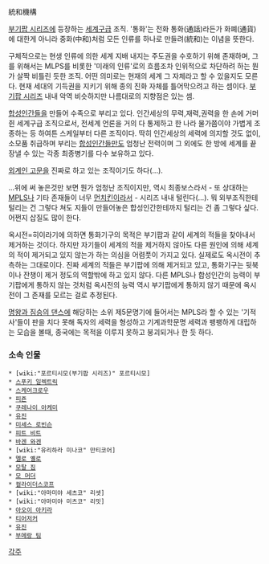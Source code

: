 統和機構

[[부기팝 시리즈]]에 등장하는 [[세계구]]급 조직. '통화'는 전화 통화(通話)라든가 화폐(通貨)에 대한게 아니라 중화(中和)처럼 모든 인류를 하나로 만들려(統和)는 이념을 뜻한다.

구체적으로는 현생 인류에 의한 세계 지배 내지는 주도권을 수호하기 위해 존재하며, 그를 위해서는 MLPS를 비롯한 '미래의 인류'로의 흐름조차 인위적으로 차단하려 하는 뭔가 살짝 비틀린 듯한 조직. 어떤 의미로는 현재의 세계 그 자체라고 할 수 있을지도 모른다. 현재 세대의 기득권을 지키기 위해 종의 진화 자체를 틀어막으려고 하는 셈이다. [[부기팝 시리즈]] 내내 악역 비슷하지만 나름대로의 지향점은 있는 셈.

[[합성인간]]들을 만들어 수족으로 부리고 있다. 인간세상의 무력,재력,권력을 한 손에 거머쥔 세계구급 조직으로서, 전세계 언론을 거의 다 통제하고 한 나라 물가쯤이야 가볍게 조종하는 등 하여튼 스케일부터 다른 조직이다. 딱히 인간세상의 세력에 의지할 것도 없이, 소모품 취급하며 부리는 [[합성인간]]들만도 엄청난 전력이며 그 외에도 한 방에 세계를 끝장낼 수 있는 각종 최종병기를 다수 보유하고 있다. 

[[외계인 고문]]을 진짜로 하고 있는 조직이기도 하다(...).

...위에 써 놓은것만 보면 뭔가 엄청난 조직이지만, 역시 최종보스라서 - 또 상대하는 [[MPLS]]나 기타 존재들이 너무 [[먼치킨]]이라서 - 시리즈 내내 털린다(...). 뭐 외부조직한테 털리는 건 그렇다 쳐도 지들이 만들어놓은 합성인간한테까지 털리는 건 좀 그렇다 싶다. 어쩐지 삽질도 많이 한다.

옥시전=히이라기에 의하면 통화기구의 목적은 부기팝과 같이 세계의 적들을 찾아내서 제거하는 것이다. 하지만 자기들이 세계의 적을 제거하지 않아도 다른 원인에 의해 세계의 적이 제거되고 있지 않는가 하는 의심을 어렴풋이 가지고 있다. 실제로도 옥시전이 추측하는 그대로이다. 진짜 세계의 적들은 부기팝에 의해 제거되고 있고, 통화기구는 뒷북이나 잔챙이 제거 정도의 역할밖에 하고 있지 않다. 다른 MPLS나 합성인간의 능력이 부기팝에게 통하지 않는 것처럼 옥시전의 능력 역시 부기팝에게 통하지 않기 때문에 옥시전이 그 존재를 모르는 걸로 추정된다.

[[명왕과 짐승의 댄스]]에 해당하는 소위 제5문명기에 들어서는 MPLS라 할 수 있는 '기적사'들이 판을 치다 못해 독자의 세력을 형성하고 기계과학문명 세력과 팽팽하게 대립하는 모습을 볼때, 종국에는 목적을 이루지 못하고 붕괴되거나 한 듯 하다.

=== 소속 인물 ===
 * [wiki:"포르티시모(부기팝 시리즈)" 포르티시모]
 * [[스푸키 일렉트릭]]
 * [[스케어크로우]]
 * [[피죤]]
 * [[쿠레나이 아케미]]
 * [[유진]]
 * [[미세스 로빈슨]]
 * [[피트 비트]]
 * [[바겐 와겐]]
 * [wiki:"유리하라 미나코" 만티코어]
 * [[멜로 옐로]]
 * [[모탈 짐]]
 * [[모 머더]]
 * [[컬라이더스코프]]
 * [wiki:"아마미야 세츠코" 리셋]
 * [wiki:"아마미야 미츠코" 리밋]
 * [[아오이 아키라]]
 * [[티어저커]]
 * [[유진]]
 * [[부메랑 팀]]

[[각주]]
